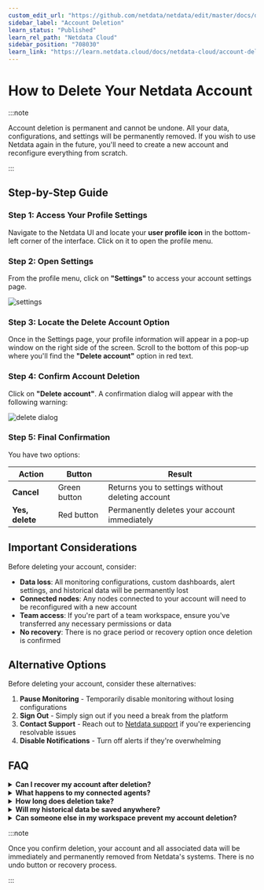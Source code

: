 ```yaml
---
custom_edit_url: "https://github.com/netdata/netdata/edit/master/docs/delete/netdata/account.md"
sidebar_label: "Account Deletion"
learn_status: "Published"
learn_rel_path: "Netdata Cloud"
sidebar_position: "708030"
learn_link: "https://learn.netdata.cloud/docs/netdata-cloud/account-deletion"
---
```


# How to Delete Your Netdata Account

:::note

Account deletion is permanent and cannot be undone. All your data, configurations, and settings will be permanently removed. If you wish to use Netdata again in the future, you'll need to create a new account and reconfigure everything from scratch.

:::

## Step-by-Step Guide

### Step 1: Access Your Profile Settings

Navigate to the Netdata UI and locate your **user profile icon** in the bottom-left corner of the interface. Click on it to open the profile menu.

### Step 2: Open Settings

From the profile menu, click on **"Settings"** to access your account settings page.

![settings](https://raw.githubusercontent.com/netdata/docs-images/refs/heads/master/netdata-cloud/account-management/delete-account/profile-menu-settings.png)

### Step 3: Locate the Delete Account Option

Once in the Settings page, your profile information will appear in a pop-up window on the right side of the screen. Scroll to the bottom of this pop-up where you'll find the **"Delete account"** option in red text.

### Step 4: Confirm Account Deletion

Click on **"Delete account"**. A confirmation dialog will appear with the following warning:

![delete dialog](https://raw.githubusercontent.com/netdata/docs-images/refs/heads/master/netdata-cloud/account-management/delete-account/delete-confirmation-dialog.png)

### Step 5: Final Confirmation

You have two options:

| Action | Button | Result |
|--------|--------|--------|
| **Cancel** | Green button | Returns you to settings without deleting account |
| **Yes, delete** | Red button | Permanently deletes your account immediately |

## Important Considerations

Before deleting your account, consider:

- **Data loss**: All monitoring configurations, custom dashboards, alert settings, and historical data will be permanently lost
- **Connected nodes**: Any nodes connected to your account will need to be reconfigured with a new account
- **Team access**: If you're part of a team workspace, ensure you've transferred any necessary permissions or data
- **No recovery**: There is no grace period or recovery option once deletion is confirmed

## Alternative Options

Before deleting your account, consider these alternatives:

1. **Pause Monitoring** - Temporarily disable monitoring without losing configurations
2. **Sign Out** - Simply sign out if you need a break from the platform
3. **Contact Support** - Reach out to [Netdata support](https://www.netdata.cloud/contact/) if you're experiencing resolvable issues
4. **Disable Notifications** - Turn off alerts if they're overwhelming

## FAQ

<details>
<summary><strong>Can I recover my account after deletion?</strong></summary>

No. Account deletion is permanent and cannot be reversed under any circumstances.

</details>

<details>
<summary><strong>What happens to my connected agents?</strong></summary>

Agents will continue collecting data locally, but will lose their connection to the Cloud. You'll need to reclaim them with a new account if necessary.

</details>

<details>
<summary><strong>How long does deletion take?</strong></summary>

Account deletion is immediate. Your data will be purged from Netdata's systems in accordance with their data retention policies.

</details>

<details>
<summary><strong>Will my historical data be saved anywhere?</strong></summary>

No. All historical data stored in Netdata Cloud will be permanently deleted. Local data on your agents will remain, but won't be accessible through the Cloud interface.

</details>

<details>
<summary><strong>Can someone else in my workspace prevent my account deletion?</strong></summary>

No. Account deletion is a personal action that only you can initiate and complete. Other workspace members cannot prevent or reverse your account deletion.

</details>

:::note

Once you confirm deletion, your account and all associated data will be immediately and permanently removed from Netdata's systems. There is no undo button or recovery process.

:::
